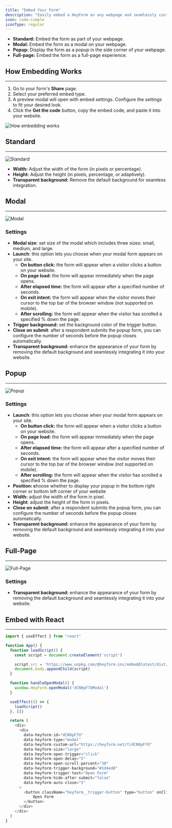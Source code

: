 ```yaml
---
title: "Embed Your Form"
description: "Easily embed a HeyForm on any webpage and seamlessly customize it to match your style. Choose from four different types of embeds:"
icon: code-simple
iconType: regular
---
```


- **Standard:** Embed the form as part of your webpage.
- **Modal:** Embed the form as a modal on your webpage.
- **Popup:** Display the form as a popup in the side corner of your webpage.
- **Full-page:** Embed the form as a full-page experience.

## How Embedding Works
---

1. Go to your form's **Share** page.
2. Select your preferred embed type.
3. A preview modal will open with embed settings. Configure the settings to fit your desired look.
4. Click the **Get the code** button, copy the embed code, and paste it into your website.

<img src="/images/embed.gif" alt="How embedding works" data-zoomable preload />

## Standard
---

<img src="/images/embed-standard.png" alt="Standard" data-zoomable preload />

- **Width:** Adjust the width of the form (in pixels or percentage).
- **Height:** Adjust the height (in pixels, percentage, or adaptively).
- **Transparent background:** Remove the default background for seamless integration.

## Modal
---

<img src="/images/embed-modal.png" alt="Modal" data-zoomable preload />

### Settings

- **Modal size**: set size of the modal which includes three sizes: small, medium, and large.
- **Launch**: this option lets you choose when your modal form appears on your site.
  - **On button click:** the form will appear when a visitor clicks a button on your website.
  - **On page load:** the form will appear immediately when the page opens.
  - **After elapsed time:** the form will appear after a specified number of seconds.
  - **On exit intent:** the form will appear when the visitor moves their cursor to the top bar of the browser window (not supported on mobile).
  - **After scrolling:** the form will appear when the visitor has scrolled a specified % down the page.
- **Trigger background:** set the background color of the trigger button.
- **Close on submit**: after a respondent submits the popup form, you can configure the number of seconds before the popup closes automatically.
- **Transparent background:** enhance the appearance of your form by removing the default background and seamlessly integrating it into your website.

## Popup
---

<img src="/images/embed-popup.png" alt="Popup" data-zoomable preload />

### Settings

- **Launch**: this option lets you choose when your modal form appears on your site.
    - **On button click:** the form will appear when a visitor clicks a button on your website.
    - **On page load:** the form will appear immediately when the page opens.
    - **After elapsed time:** the form will appear after a specified number of seconds.
    - **On exit intent:** the form will appear when the visitor moves their cursor to the top bar of the browser window (not supported on mobile).
    - **After scrolling:** the form will appear when the visitor has scrolled a specified % down the page.
- **Position: c**hoose whether to display your popup in the bottom right corner or bottom left corner of your website
- **Width:** adjust the width of the form in pixel.
- **Height**: adjust the height of the form in pixels.
- **Close on submit**: after a respondent submits the popup form, you can configure the number of seconds before the popup closes automatically.
- **Transparent background:** enhance the appearance of your form by removing the default background and seamlessly integrating it into your website.

## Full-Page
---

<img src="/images/embed-fullpage.png" alt="Full-Page" data-zoomable preload />

### Settings

- **Transparent background:** enhance the appearance of your form by removing the default background and seamlessly integrating it into your website.

## Embed with React
---

```js
import { useEffect } from "react"

function App() {
  function loadScript() {
    const script = document.createElement('script')

    script.src = 'https://www.unpkg.com/@heyform-inc/embed@latest/dist/index.umd.js'
    document.body.appendChild(script)
  }

  function handleOpenModal() {
    window.HeyForm.openModal('dCN9pF7UModal')
  }

  useEffect(() => {
    loadScript()
  }, [])

  return (
    <div>
      <div
        data-heyform-id="dCN9pF7U"
        data-heyform-type="modal"
        data-heyform-custom-url="https://heyform.net/f/dCN9pF7U"
        data-heyform-size="large"
        data-heyform-open-trigger="click"
        data-heyform-open-delay="5"
        data-heyform-open-scroll-percent="30"
        data-heyform-trigger-background="#1d4ed8"
        data-heyform-trigger-text="Open Form"
        data-heyform-hide-after-submit="false"
        data-heyform-auto-close="5"
      >
        <button className="heyform__trigger-button" type="button" onClick={handleOpenModal}>
            Open Form
        </button>
      </div>
    </div>
  )
}
```